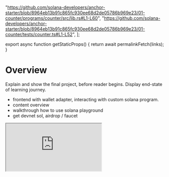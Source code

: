 
  "https://github.com/solana-developers/anchor-starter/blob/8964eb13b91c865fc930ee68d2de05786b969e23/01-counter/programs/counter/src/lib.rs#L1-L60",
  "https://github.com/solana-developers/anchor-starter/blob/8964eb13b91c865fc930ee68d2de05786b969e23/01-counter/tests/counter.ts#L1-L52",
];

export async function getStaticProps() {
  return await permalinkFetch(links);
}

# Overview

Explain and show the final project, before reader begins. Display end-state of
learning journey.

- frontend with wallet adapter, interacting with custom solana program.
- content overview
- walkthrough how to use solana playground
- get devnet sol, airdrop / faucet

<iframe
  src="https://anchor-starter.vercel.app/"
  className="h-[90vh] w-full"
  title="Demo"
/>

<StackBlitz
  name="/solana-developers/anchor-starter/tree/main/04-frontend"
  openFile=""
  view="both"
/>

<RemoteCodeblock permalink={links[0]} />
<RemoteCodeblock permalink={links[1]} />

## Solana Playground

- setup
- create playground wallet
- airdrop / faucet devnet sol
